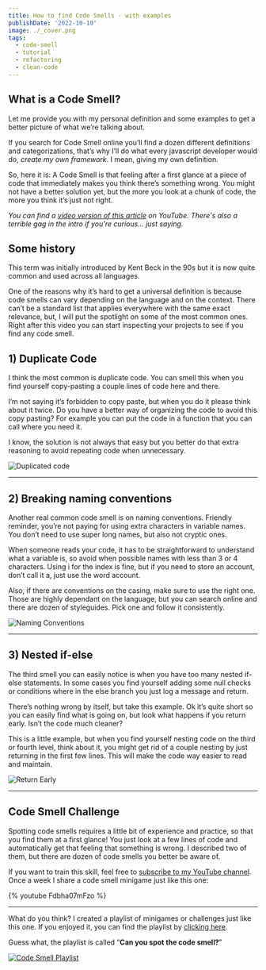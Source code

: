 ```yaml
---
title: How to find Code Smells - with examples
publishDate: '2022-10-10'
image: ./_cover.png
tags:
  - code-smell
  - tutorial
  - refactoring
  - clean-code
---
```


## What is a Code Smell?

Let me provide you with my personal definition and some examples to get a better picture of what we’re talking about.

If you search for Code Smell online you’ll find a dozen different definitions and categorizations, that’s why I’ll do what every javascript developer would do, _create my own framework_. I mean, giving my own definition.

So, here it is: A Code Smell is that feeling after a first glance at a piece of code that immediately makes you think there’s something wrong. You might not have a better solution yet, but the more you look at a chunk of code, the more you think it’s just not right.

_You can find a [video version of this article](https://youtu.be/RFqRfppOlf4) on YouTube. There's also a terrible gag in the intro if you're curious... just saying._

## Some history

This term was initially introduced by Kent Beck in the 90s but it is now quite common and used across all languages.

One of the reasons why it’s hard to get a universal definition is because code smells can vary depending on the language and on the context. There can’t be a standard list that applies everywhere with the same exact relevance, but, I will put the spotlight on some of the most common ones. Right after this video you can start inspecting your projects to see if you find any code smell.

## 1) Duplicate Code

I think the most common is duplicate code. You can smell this when you find yourself copy-pasting a couple lines of code here and there.

I’m not saying it’s forbidden to copy paste, but when you do it please think about it twice. Do you have a better way of organizing the code to avoid this copy pasting? For example you can put the code in a function that you can call where you need it.

I know, the solution is not always that easy but you better do that extra reasoning to avoid repeating code when unnecessary.

![Duplicated code](./smell-1.jpeg)

---

## 2) Breaking naming conventions

Another real common code smell is on naming conventions. Friendly reminder, you’re not paying for using extra characters in variable names. You don’t need to use super long names, but also not cryptic ones.

When someone reads your code, it has to be straightforward to understand what a variable is, so avoid when possible names with less than 3 or 4 characters. Using i for the index is fine, but if you need to store an account, don’t call it a, just use the word account.

Also, if there are conventions on the casing, make sure to use the right one. Those are highly dependant on the language, but you can search online and there are dozen of styleguides. Pick one and follow it consistently.

![Naming Conventions](./smell-2.png)

---

## 3) Nested if-else

The third smell you can easily notice is when you have too many nested if-else statements. In some cases you find yourself adding some null checks or conditions where in the else branch you just log a message and return.

There’s nothing wrong by itself, but take this example. Ok it’s quite short so you can easily find what is going on, but look what happens if you return early. Isn’t the code much cleaner?

This is a little example, but when you find yourself nesting code on the third or fourth level, think about it, you might get rid of a couple nesting by just returning in the first few lines. This will make the code way easier to read and maintain.

![Return Early](./smell-3.png)

---

## Code Smell Challenge

Spotting code smells requires a little bit of experience and practice, so that you find them at a first glance! You just look at a few lines of code and automatically get that feeling that something is wrong. I described two of them, but there are dozen of code smells you better be aware of.

If you want to train this skill, feel free to [subscribe to my YouTube channel](https://www.youtube.com/channel/UC-KqnO3ez7vF-kyIQ_22rdA?sub_confirmation=1). Once a week I share a code smell minigame just like this one:

{% youtube Fdbha07mFzo %}

---

What do you think? I created a playlist of minigames or challenges just like this one. If you enjoyed it, you can find the playlist by [clicking here](https://youtube.com/playlist?list=PLOQjd5dsGSxKcEVtnt1EIAPj6Z0PvPv-f).

Guess what, the playlist is called “**Can you spot the code smell?**”

[![Code Smell Playlist](./preview.jpeg)](https://youtube.com/playlist?list=PLOQjd5dsGSxKcEVtnt1EIAPj6Z0PvPv-f)
